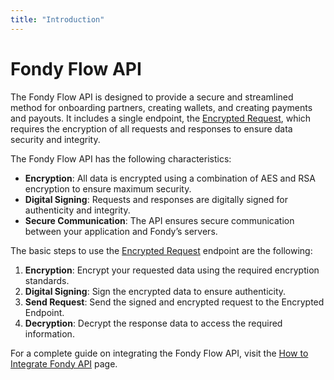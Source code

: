 ```yaml
---
title: "Introduction"
---
```






# Fondy Flow API

The Fondy Flow API is designed to provide a secure and streamlined method for onboarding partners, creating wallets, and creating payments and payouts. It includes a single endpoint, the [Encrypted Request](/reference/encrypted), which requires the encryption of all requests and responses to ensure data security and integrity.

The Fondy Flow API has the following characteristics:

* **Encryption**: All data is encrypted using a combination of AES and RSA encryption to ensure maximum security.
* **Digital Signing**: Requests and responses are digitally signed for authenticity and integrity.
* **Secure Communication**: The API ensures secure communication between your application and Fondy’s servers.

The basic steps to use the [Encrypted Request](/reference/flow/encrypted) endpoint are the following:

1. **Encryption**: Encrypt your requested data using the required encryption standards.
2. **Digital Signing**: Sign the encrypted data to ensure authenticity.
3. **Send Request**: Send the signed and encrypted request to the Encrypted Endpoint.
4. **Decryption**: Decrypt the response data to access the required information.

For a complete guide on integrating the Fondy Flow API, visit the [How to Integrate Fondy API](/docs/how-to-integrate-fondy-api) page.

